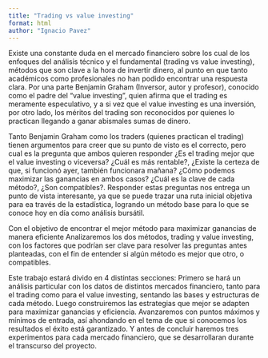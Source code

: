 ```yaml
---
title: "Trading vs value investing"
format: html
author: "Ignacio Pavez"
---
```



Existe una constante duda en el mercado financiero sobre los cual de los enfoques del análisis técnico y el fundamental (trading vs value investing), métodos que son clave a la hora de invertir dinero, al punto en que tanto académicos como profesionales no han podido encontrar una respuesta clara. Por una parte Benjamin Graham (Inversor, autor y profesor), conocido como el padre del "value investing", quien afirma que el trading es meramente especulativo, y a si vez que el value investing es una inversión, por otro lado, los méritos del trading son reconocidos por quienes lo practican llegando a ganar abismales sumas de dinero.

Tanto Benjamin Graham como los traders (quienes practican el trading) tienen argumentos para creer que su punto de visto es el correcto, pero cual es la pregunta que ambos quieren responder ¿Es el trading mejor que el value investing o viceversa? ¿Cuál es más rentable?, ¿Existe la certeza de que, si funcionó ayer, también funcionara mañana? ¿Cómo podemos maximizar las ganancias en ambos casos? ¿Cuál es la clave de cada método?, ¿Son compatibles?. Responder estas preguntas nos entrega un punto de vista interesante, ya que se puede trazar una ruta inicial objetiva para ea través de la estadística, logrando un método base para lo que se conoce hoy en día como análisis bursátil.

Con el objetivo de encontrar el mejor método para maximizar ganancias de manera eficiente Analizaremos los dos métodos, trading y value investing, con los factores que podrían ser clave para resolver las preguntas antes planteadas, con el fin de entender si algún método es mejor que otro, o compatibles. 

Este trabajo estará divido en 4 distintas secciones: Primero se hará un análisis particular con los datos de distintos mercados financiero, tanto para el trading como para el value investing, sentando las bases y estructuras de cada método. Luego construiremos las estrategias que mejor se adapten para maximizar ganancias y eficiencia. Avanzaremos con puntos máximos y mínimos de entrada, así ahondando en el tema de que si conocemos los resultados el éxito está garantizado. Y antes de concluir haremos tres experimentos para cada mercado financiero, que se desarrollaran durante el transcurso del proyecto.